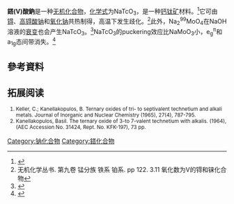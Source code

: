 {{noteTA
|T=zh-hans:锝(V)酸钠;zh-hk:鍀(V)酸鈉;zh-tw:鎝(V)酸鈉;
|1=zh-hans:锝;zh-hk:鍀;zh-tw:鎝;
}}
{{chembox
| verifiedrevid = 
| NameEn = Sodium technetate(V)
| ImageFile = Sodium technetate(V).png
| ImageSize = 
| IUPACName = 
| OtherNames = 
| Section1 = {{Chembox Identifiers
| CASNo = 12034-16-1
| CASNo_Ref = {{cascite|correct|CAS}}
| PubChem = 
| SMILES = [Na+].[O-][Tc](=O)=O
}}
| Section2 = {{Chembox Properties
| Formula = NaTcO<sub>3</sub>
| MolarMass = 168.99
| Appearance = 
| Density = 
| MeltingPt = 
| BoilingPt = 
| Solubility = }}
| Section3 = {{Chembox Hazards
| MainHazards = 
| FlashPt = 
| Autoignition = }}
}}
'''鎝(V)酸鈉'''是一种[[无机化合物|无机化合物]]，[[化学式|化学式]]为NaTcO<sub>3</sub>，是一种[[钙钛矿_(结构)|钙钛矿]]材料。<ref>{{cite journal|journal=Journal of Materials Chemistry C|volume=4|issue=15|language=en|issn=2050-7526|date=2016|pages=3157–3167|doi=10.1039/C5TC04172D|url=http://xlink.rsc.org/?DOI=C5TC04172D|title=Stability and electronic properties of new inorganic perovskites from high-throughput ab initio calculations|accessdate=2019-02-24|author=Sabine Körbel, Miguel A. L. Marques, Silvana Botti}}</ref>它可由[[锝|锝]]、[[高锝酸钠|高锝酸钠]]和[[氧化钠|氧化钠]]共热制得，高温下发生歧化。<ref>无机化学丛书. 第九卷 锰分族 铁系 铂系. pp 122. 3.11 氧化数为V的锝和铼化合物</ref>此外，Na<sub>2</sub><sup>99</sup>MoO<sub>4</sub>在NaOH溶液的[[放射性衰變|衰变]]也会产生NaTcO<sub>3</sub>。<ref>{{cite journal|journal=The International Journal of Applied Radiation and Isotopes|volume=36|issue=3|language=en|date=1985-3|pages=219–222|doi=10.1016/0020-708X(85)90071-7|url=http://linkinghub.elsevier.com/retrieve/pii/0020708X85900717|title=Determination of 99mTc valent form in solids by measurement of internal conversion electrons|accessdate=2019-02-24|author=M. Fis̆er, V. Brabec, O. Dragoun, A. Kovalík, J. Frána, M. Rys̆avý}}</ref>NaTcO<sub>3</sub>的puckering效应比NaMoO<sub>3</sub>小，e<sub>g</sub><sup>π</sup>和a<sub>1g</sub>态间带消失。<ref>{{cite journal|journal=Journal of Materials Chemistry A|volume=6|issue=8|language=en|issn=2050-7488|date=2018|pages=3747–3753|doi=10.1039/C7TA10826E|url=http://xlink.rsc.org/?DOI=C7TA10826E|title=Oxygen redox in hexagonal layered Na x TMO 3 (TM = 4d elements) for high capacity Na ion batteries|accessdate=2019-02-24|author=M. H. N. Assadi, Masashi Okubo, Atsuo Yamada, Yoshitaka Tateyama}}</ref>

==參考資料==
{{Reflist}}

==拓展阅读==
<small>
# Keller, C.; Kanellakopulos, B. Ternary oxides of tri- to septivalent technetium and alkali metals. Journal of Inorganic and Nuclear Chemistry (1965), 27(4), 787-795.
# Kanellakopulos, Basil. The ternary oxide of 3-​to 7-​valent technetium with alkalis. (1964), (AEC Accession No. 31424, Rept. No. KFK-197), 73 pp.

</small>

{{鎝化合物}}
{{Inorganic-compound-stub}}

[[Category:钠化合物|Category:钠化合物]]
[[Category:鎝化合物|Category:鎝化合物]]